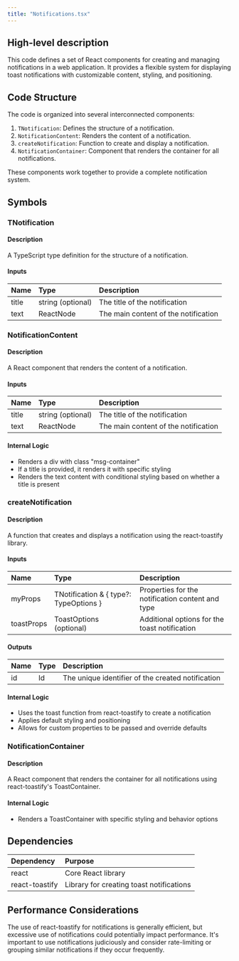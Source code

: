 ```yaml
---
title: "Notifications.tsx"
---
```


## High-level description
This code defines a set of React components for creating and managing notifications in a web application. It provides a flexible system for displaying toast notifications with customizable content, styling, and positioning.

## Code Structure
The code is organized into several interconnected components:
1. `TNotification`: Defines the structure of a notification.
2. `NotificationContent`: Renders the content of a notification.
3. `createNotification`: Function to create and display a notification.
4. `NotificationContainer`: Component that renders the container for all notifications.

These components work together to provide a complete notification system.

## Symbols

### TNotification
#### Description
A TypeScript type definition for the structure of a notification.

#### Inputs
| Name | Type | Description |
|:-----|:-----|:------------|
| title | string (optional) | The title of the notification |
| text | ReactNode | The main content of the notification |

### NotificationContent
#### Description
A React component that renders the content of a notification.

#### Inputs
| Name | Type | Description |
|:-----|:-----|:------------|
| title | string (optional) | The title of the notification |
| text | ReactNode | The main content of the notification |

#### Internal Logic
- Renders a div with class "msg-container"
- If a title is provided, it renders it with specific styling
- Renders the text content with conditional styling based on whether a title is present

### createNotification
#### Description
A function that creates and displays a notification using the react-toastify library.

#### Inputs
| Name | Type | Description |
|:-----|:-----|:------------|
| myProps | TNotification & { type?: TypeOptions } | Properties for the notification content and type |
| toastProps | ToastOptions (optional) | Additional options for the toast notification |

#### Outputs
| Name | Type | Description |
|:-----|:-----|:------------|
| id | Id | The unique identifier of the created notification |

#### Internal Logic
- Uses the toast function from react-toastify to create a notification
- Applies default styling and positioning
- Allows for custom properties to be passed and override defaults

### NotificationContainer
#### Description
A React component that renders the container for all notifications using react-toastify's ToastContainer.

#### Internal Logic
- Renders a ToastContainer with specific styling and behavior options

## Dependencies
| Dependency | Purpose |
|:-----------|:--------|
| react | Core React library |
| react-toastify | Library for creating toast notifications |

## Performance Considerations
The use of react-toastify for notifications is generally efficient, but excessive use of notifications could potentially impact performance. It's important to use notifications judiciously and consider rate-limiting or grouping similar notifications if they occur frequently.